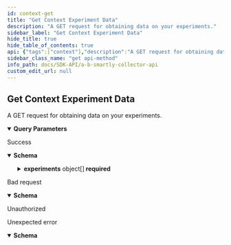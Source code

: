 ```yaml
---
id: context-get
title: "Get Context Experiment Data"
description: "A GET request for obtaining data on your experiments."
sidebar_label: "Get Context Experiment Data"
hide_title: true
hide_table_of_contents: true
api: {"tags":["context"],"description":"A GET request for obtaining data on your experiments.","operationId":"contextGet","parameters":[{"name":"environment","in":"query","required":false,"description":"An environment to filter the results by. These can be found and created in your A/B Smartly Web Console settings.","example":"development","schema":{"type":"string"}},{"name":"application","in":"query","required":false,"description":"An application to filter the results by. These can be found and created in your A/B Smartly Web Console settings.","example":"www","schema":{"type":"string"}}],"responses":{"200":{"description":"Success","content":{"application/json":{"schema":{"type":"object","required":["experiments"],"properties":{"experiments":{"type":"array","items":{"type":"object","required":["id","name","iteration","unitType","environment","seed","split","trafficSeed","trafficSplit","fullOnVariant","applications","variants","audience","audienceStrict"],"properties":{"id":{"type":"integer","example":123},"name":{"type":"string","example":"exp_banner_color"},"iteration":{"type":"integer","example":0},"unitType":{"type":"string","example":"user_id"},"environment":{"type":"string","example":"production"},"seed":{"type":"integer","format":"int64","example":9453674179528},"split":{"type":"array","items":{"type":"number","format":"double"},"example":[0.5,0.5]},"trafficSeed":{"type":"integer","format":"int64","example":-56241591889905},"trafficSplit":{"type":"array","items":{"type":"number","format":"double"},"example":[0,1]},"fullOnVariant":{"type":"integer","format":"int32","minimum":0,"maximum":127,"example":1},"applications":{"type":"array","items":{"type":"object","required":["name"],"properties":{"name":{"type":"string","example":"website"}},"title":"ExperimentApplication"}},"variants":{"type":"array","items":{"type":"object","required":["name"],"properties":{"name":{"type":"string","example":"treatment"},"config":{"type":"string","nullable":true,"example":"{\"color\":\"red\"}"}},"title":"ExperimentVariant"}},"audience":{"type":"string","example":"{ \"filter\": [{ \"gt\": [{ \"var\": \"age\" }, { \"value\": 20 }] }] }"},"audienceStrict":{"type":"boolean","example":false}},"title":"ContextExperiment"}}},"title":"ContextGetResponse"}}}},"400":{"description":"Bad request","content":{"application/json":{"schema":{"type":"object","required":["code","message"],"properties":{"code":{"type":"integer","format":"int64"},"message":{"type":"string"}},"title":"Error"}}}},"401":{"description":"Unauthorized"},"default":{"description":"Unexpected error","content":{"application/json":{"schema":{"type":"object","required":["code","message"],"properties":{"code":{"type":"integer","format":"int64"},"message":{"type":"string"}},"title":"Error"}}}}},"method":"get","path":"/context","servers":[{"url":"https://sandbox.absmartly.io/v1"}],"security":[{"ApiKey":[]}],"securitySchemes":{"ApiKey":{"type":"apiKey","name":"X-API-Key","in":"header","required":true}},"info":{"title":"A/B Smartly Collector API","version":"1.0.0","description":"An OpenAPI Specification that describes the A/B Smartly Collector API. This API is mainly used when using A/B Smartly in a language that does not yet have a supported SDK.","contact":{"name":"API Support","email":"api@absmartly.com"},"license":{"name":"Proprietary"}},"postman":{"name":"Get Context Experiment Data","description":{"content":"A GET request for obtaining data on your experiments.","type":"text/plain"},"url":{"path":["context"],"host":["{{baseUrl}}"],"query":[{"disabled":false,"description":{"content":"An environment to filter the results by. These can be found and created in your A/B Smartly Web Console settings.","type":"text/plain"},"key":"environment","value":""},{"disabled":false,"description":{"content":"An application to filter the results by. These can be found and created in your A/B Smartly Web Console settings.","type":"text/plain"},"key":"application","value":""}],"variable":[]},"header":[{"key":"Accept","value":"application/json"}],"method":"GET"}}
sidebar_class_name: "get api-method"
info_path: docs/SDK-API/a-b-smartly-collector-api
custom_edit_url: null
---
```



## Get Context Experiment Data



A GET request for obtaining data on your experiments.

<details style={{"marginBottom":"1rem"}} data-collapsed={false} open={true}><summary style={{}}><strong>Query Parameters</strong></summary><div><ul><ParamsItem className={"paramsItem"} param={{"name":"environment","in":"query","required":false,"description":"An environment to filter the results by. These can be found and created in your A/B Smartly Web Console settings.","example":"development","schema":{"type":"string"}}}></ParamsItem><ParamsItem className={"paramsItem"} param={{"name":"application","in":"query","required":false,"description":"An application to filter the results by. These can be found and created in your A/B Smartly Web Console settings.","example":"www","schema":{"type":"string"}}}></ParamsItem></ul></div></details><div><ApiTabs><TabItem label={"200"} value={"200"}><div>

Success

</div><div><MimeTabs schemaType={"response"}><TabItem label={"application/json"} value={"application/json"}><SchemaTabs><TabItem label={"Schema"} value={"Schema"}><details style={{}} data-collapsed={false} open={true}><summary style={{"textAlign":"left"}}><strong>Schema</strong></summary><div style={{"textAlign":"left","marginLeft":"1rem"}}></div><ul style={{"marginLeft":"1rem"}}><SchemaItem collapsible={true} className={"schemaItem"}><details style={{}}><summary style={{}}><strong>experiments</strong><span style={{"opacity":"0.6"}}> object[]</span><strong style={{"fontSize":"var(--ifm-code-font-size)","color":"var(--openapi-required)"}}> required</strong></summary><div style={{"marginLeft":"1rem"}}><li><div style={{"fontSize":"var(--ifm-code-font-size)","opacity":"0.6","marginLeft":"-.5rem","paddingBottom":".5rem"}}>Array [</div></li><SchemaItem collapsible={false} name={"id"} required={true} schemaName={"integer"} qualifierMessage={undefined} schema={{"type":"integer","example":123}}></SchemaItem><SchemaItem collapsible={false} name={"name"} required={true} schemaName={"string"} qualifierMessage={undefined} schema={{"type":"string","example":"exp_banner_color"}}></SchemaItem><SchemaItem collapsible={false} name={"iteration"} required={true} schemaName={"integer"} qualifierMessage={undefined} schema={{"type":"integer","example":0}}></SchemaItem><SchemaItem collapsible={false} name={"unitType"} required={true} schemaName={"string"} qualifierMessage={undefined} schema={{"type":"string","example":"user_id"}}></SchemaItem><SchemaItem collapsible={false} name={"environment"} required={true} schemaName={"string"} qualifierMessage={undefined} schema={{"type":"string","example":"production"}}></SchemaItem><SchemaItem collapsible={false} name={"seed"} required={true} schemaName={"int64"} qualifierMessage={undefined} schema={{"type":"integer","format":"int64","example":9453674179528}}></SchemaItem><SchemaItem collapsible={false} name={"split"} required={true} schemaName={"double[]"} qualifierMessage={undefined} schema={{"type":"array","items":{"type":"number","format":"double"},"example":[0.5,0.5]}}></SchemaItem><SchemaItem collapsible={false} name={"trafficSeed"} required={true} schemaName={"int64"} qualifierMessage={undefined} schema={{"type":"integer","format":"int64","example":-56241591889905}}></SchemaItem><SchemaItem collapsible={false} name={"trafficSplit"} required={true} schemaName={"double[]"} qualifierMessage={undefined} schema={{"type":"array","items":{"type":"number","format":"double"},"example":[0,1]}}></SchemaItem><SchemaItem collapsible={false} name={"fullOnVariant"} required={true} schemaName={"int32"} qualifierMessage={"**Possible values:** `<= 127`"} schema={{"type":"integer","format":"int32","minimum":0,"maximum":127,"example":1}}></SchemaItem><SchemaItem collapsible={true} className={"schemaItem"}><details style={{}}><summary style={{}}><strong>applications</strong><span style={{"opacity":"0.6"}}> object[]</span><strong style={{"fontSize":"var(--ifm-code-font-size)","color":"var(--openapi-required)"}}> required</strong></summary><div style={{"marginLeft":"1rem"}}><li><div style={{"fontSize":"var(--ifm-code-font-size)","opacity":"0.6","marginLeft":"-.5rem","paddingBottom":".5rem"}}>Array [</div></li><SchemaItem collapsible={false} name={"name"} required={true} schemaName={"string"} qualifierMessage={undefined} schema={{"type":"string","example":"website"}}></SchemaItem><li><div style={{"fontSize":"var(--ifm-code-font-size)","opacity":"0.6","marginLeft":"-.5rem"}}>]</div></li></div></details></SchemaItem><SchemaItem collapsible={true} className={"schemaItem"}><details style={{}}><summary style={{}}><strong>variants</strong><span style={{"opacity":"0.6"}}> object[]</span><strong style={{"fontSize":"var(--ifm-code-font-size)","color":"var(--openapi-required)"}}> required</strong></summary><div style={{"marginLeft":"1rem"}}><li><div style={{"fontSize":"var(--ifm-code-font-size)","opacity":"0.6","marginLeft":"-.5rem","paddingBottom":".5rem"}}>Array [</div></li><SchemaItem collapsible={false} name={"name"} required={true} schemaName={"string"} qualifierMessage={undefined} schema={{"type":"string","example":"treatment"}}></SchemaItem><SchemaItem collapsible={false} name={"config"} required={false} schemaName={"string"} qualifierMessage={undefined} schema={{"type":"string","nullable":true,"example":"{\"color\":\"red\"}"}}></SchemaItem><li><div style={{"fontSize":"var(--ifm-code-font-size)","opacity":"0.6","marginLeft":"-.5rem"}}>]</div></li></div></details></SchemaItem><SchemaItem collapsible={false} name={"audience"} required={true} schemaName={"string"} qualifierMessage={undefined} schema={{"type":"string","example":"{ \"filter\": [{ \"gt\": [{ \"var\": \"age\" }, { \"value\": 20 }] }] }"}}></SchemaItem><SchemaItem collapsible={false} name={"audienceStrict"} required={true} schemaName={"boolean"} qualifierMessage={undefined} schema={{"type":"boolean","example":false}}></SchemaItem><li><div style={{"fontSize":"var(--ifm-code-font-size)","opacity":"0.6","marginLeft":"-.5rem"}}>]</div></li></div></details></SchemaItem></ul></details></TabItem><TabItem label={"Example (from schema)"} value={"Example (from schema)"}><ResponseSamples responseExample={"{\n  \"experiments\": [\n    {\n      \"id\": 123,\n      \"name\": \"exp_banner_color\",\n      \"iteration\": 0,\n      \"unitType\": \"user_id\",\n      \"environment\": \"production\",\n      \"seed\": 9453674179528,\n      \"split\": [\n        0.5,\n        0.5\n      ],\n      \"trafficSeed\": -56241591889905,\n      \"trafficSplit\": [\n        0,\n        1\n      ],\n      \"fullOnVariant\": 1,\n      \"applications\": [\n        {\n          \"name\": \"website\"\n        }\n      ],\n      \"variants\": [\n        {\n          \"name\": \"treatment\",\n          \"config\": \"{\\\"color\\\":\\\"red\\\"}\"\n        }\n      ],\n      \"audience\": \"{ \\\"filter\\\": [{ \\\"gt\\\": [{ \\\"var\\\": \\\"age\\\" }, { \\\"value\\\": 20 }] }] }\",\n      \"audienceStrict\": false\n    }\n  ]\n}"} language={"json"}></ResponseSamples></TabItem></SchemaTabs></TabItem></MimeTabs></div></TabItem><TabItem label={"400"} value={"400"}><div>

Bad request

</div><div><MimeTabs schemaType={"response"}><TabItem label={"application/json"} value={"application/json"}><SchemaTabs><TabItem label={"Schema"} value={"Schema"}><details style={{}} data-collapsed={false} open={true}><summary style={{"textAlign":"left"}}><strong>Schema</strong></summary><div style={{"textAlign":"left","marginLeft":"1rem"}}></div><ul style={{"marginLeft":"1rem"}}><SchemaItem collapsible={false} name={"code"} required={true} schemaName={"int64"} qualifierMessage={undefined} schema={{"type":"integer","format":"int64"}}></SchemaItem><SchemaItem collapsible={false} name={"message"} required={true} schemaName={"string"} qualifierMessage={undefined} schema={{"type":"string"}}></SchemaItem></ul></details></TabItem><TabItem label={"Example (from schema)"} value={"Example (from schema)"}><ResponseSamples responseExample={"{\n  \"code\": 0,\n  \"message\": \"string\"\n}"} language={"json"}></ResponseSamples></TabItem></SchemaTabs></TabItem></MimeTabs></div></TabItem><TabItem label={"401"} value={"401"}><div>

Unauthorized

</div><div></div></TabItem><TabItem label={"default"} value={"default"}><div>

Unexpected error

</div><div><MimeTabs schemaType={"response"}><TabItem label={"application/json"} value={"application/json"}><SchemaTabs><TabItem label={"Schema"} value={"Schema"}><details style={{}} data-collapsed={false} open={true}><summary style={{"textAlign":"left"}}><strong>Schema</strong></summary><div style={{"textAlign":"left","marginLeft":"1rem"}}></div><ul style={{"marginLeft":"1rem"}}><SchemaItem collapsible={false} name={"code"} required={true} schemaName={"int64"} qualifierMessage={undefined} schema={{"type":"integer","format":"int64"}}></SchemaItem><SchemaItem collapsible={false} name={"message"} required={true} schemaName={"string"} qualifierMessage={undefined} schema={{"type":"string"}}></SchemaItem></ul></details></TabItem><TabItem label={"Example (from schema)"} value={"Example (from schema)"}><ResponseSamples responseExample={"{\n  \"code\": 0,\n  \"message\": \"string\"\n}"} language={"json"}></ResponseSamples></TabItem></SchemaTabs></TabItem></MimeTabs></div></TabItem></ApiTabs></div>
      